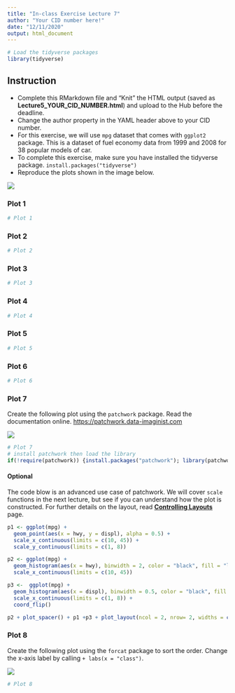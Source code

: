 ```yaml
---
title: "In-class Exercise Lecture 7"
author: "Your CID number here!"
date: "12/11/2020"
output: html_document
---
```


```r
# Load the tidyverse packages
library(tidyverse)
```

## Instruction

* Complete this RMarkdown file and "Knit" the HTML output (saved as **Lecture5_YOUR_CID_NUMBER.html**) and upload to the Hub before the deadline.
* Change the author property in the YAML header above to your CID number. 
* For this exercise, we will use `mpg` dataset that comes with `ggplot2` package. This is a dataset of fuel economy data from 1999 and 2008 for 38 popular models of car. 
* To complete this exercise, make sure you have installed the tidyverse package. `install.packages("tidyverse")`
* Reproduce the plots shown in the image below.  

![](lecture7_exercise-1.png)

### Plot 1

```r
# Plot 1

```

### Plot 2

```r
# Plot 2

```

### Plot 3

```r
# Plot 3

```


### Plot 4

```r
# Plot 4

```


### Plot 5

```r
# Plot 5

```

### Plot 6

```r
# Plot 6 

```

### Plot 7

Create the following plot using the `patchwork` package. Read the documentation online. [https://patchwork.data-imaginist.com](https://patchwork.data-imaginist.com)

![](plot7.png)

```r
# Plot 7 
# install patchwork then load the library
if(!require(patchwork)) {install.packages("patchwork"); library(patchwork)}

```

#### Optional
The code blow is an advanced use case of patchwork. We will cover `scale` functions in the next lecture, but see if you can understand how the plot is constructed. For further details on the layout, read [**Controlling Layouts**](https://patchwork.data-imaginist.com/articles/guides/layout.html) page.

```r
p1 <- ggplot(mpg) +
  geom_point(aes(x = hwy, y = displ), alpha = 0.5) +
  scale_x_continuous(limits = c(10, 45)) +
  scale_y_continuous(limits = c(1, 8))

p2 <- ggplot(mpg) +
  geom_histogram(aes(x = hwy), binwidth = 2, color = "black", fill = "lightgray", na.rm = T) +
  scale_x_continuous(limits = c(10, 45))

p3 <-  ggplot(mpg) +
  geom_histogram(aes(x = displ), binwidth = 0.5, color = "black", fill = "lightgray", na.rm = T) +
  scale_x_continuous(limits = c(1, 8)) +
  coord_flip()

p2 + plot_spacer() + p1 +p3 + plot_layout(ncol = 2, nrow= 2, widths = c(4, 1), heights = c(1, 4))

```



### Plot 8

Create the following plot using the `forcat` package to sort the order. Change the x-axis label by calling `+ labs(x = "class")`.


![](plot8.png)

```r
# Plot 8


```


